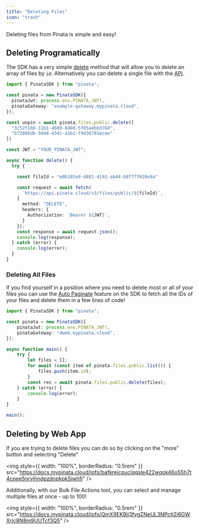 ```yaml
---
title: "Deleting Files"
icon: "trash"
---
```


Deleting files from Pinata is simple and easy!

## Deleting Programatically

The SDK has a very simple [delete](/sdk/files/public/delete) method that will allow you to delete an array of files by `id`. Alternatively you can delete a single file with the [API](/api-reference/introduction).

<CodeGroup>

```typescript SDK
import { PinataSDK } from "pinata";

const pinata = new PinataSDK({
  pinataJwt: process.env.PINATA_JWT!,
  pinataGateway: "example-gateway.mypinata.cloud",
});

const unpin = await pinata.files.public.delete([
  "3c52f1b8-11b1-40d9-849d-5f05a4bbd76d",
  "b72886db-9dd4-434c-a1b2-f9d36781ecee"
])
```

```typescript API {6,9,11}
const JWT = "YOUR_PINATA_JWT";

async function delete() {
  try {

    const fileId = "e0b102e9-d481-4192-ab44-b8f7ff010e9a"

    const request = await fetch(
      `https://api.pinata.cloud/v3/files/public/${fileId}`,
    {
      method: "DELETE",
      headers: {
        Authorization: `Bearer ${JWT}`,
      }
    });
    const response = await request.json();
    console.log(response);
  } catch (error) {
    console.log(error);
  }
}
```

</CodeGroup>

### Deleting All Files

If you find yourself in a position where you need to delete most or all of your files you can use the [Auto Paginate](/sdk/files/public/list#auto-paginate) feature on the SDK to fetch all the IDs of your files and delete them in a few lines of code!

```typescript
import { PinataSDK } from "pinata";

const pinata = new PinataSDK({
	pinataJwt: process.env.PINATA_JWT!,
	pinataGateway: "dweb.mypinata.cloud",
});

async function main() {
	try {
		let files = [];
		for await (const item of pinata.files.public.list()) {
			files.push(item.id);
		}
		const res = await pinata.files.public.delete(files);
	} catch (error) {
		console.log(error);
	}
}

main();
```

## Deleting by Web App

If you are trying to delete files you can do so by clicking on the "more" button and selecting "Delete"

<img
  style={{ width: "100%", borderRadius: "0.5rem" }}
  src="https://docs.mypinata.cloud/ipfs/bafkreicpuclqqsle422wqok46o55h7t4cpee5nrvjhndpzdnpkpk5iwhfi"
/>

Additionally, with our Bulk File Actions tool, you can select and manage multiple files at once - up to 100!

<img
  style={{ width: "100%", borderRadius: "0.5rem" }}
  src="https://docs.mypinata.cloud/ipfs/QmX9EKBjj3fvgZNeUL3NPcti2i6GWXrjc8N8m9UUTcf3Q5"
/>

